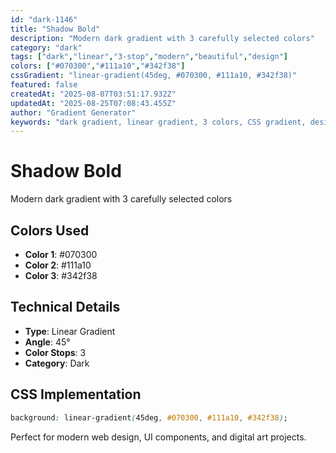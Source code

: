 ```yaml
---
id: "dark-1146"
title: "Shadow Bold"
description: "Modern dark gradient with 3 carefully selected colors"
category: "dark"
tags: ["dark","linear","3-stop","modern","beautiful","design"]
colors: ["#070300","#111a10","#342f38"]
cssGradient: "linear-gradient(45deg, #070300, #111a10, #342f38)"
featured: false
createdAt: "2025-08-07T03:51:17.932Z"
updatedAt: "2025-08-25T07:08:43.455Z"
author: "Gradient Generator"
keywords: "dark gradient, linear gradient, 3 colors, CSS gradient, design, #070300, #111a10, #342f38"
---
```


# Shadow Bold

Modern dark gradient with 3 carefully selected colors

## Colors Used
- **Color 1**: #070300
- **Color 2**: #111a10
- **Color 3**: #342f38

## Technical Details
- **Type**: Linear Gradient
- **Angle**: 45°
- **Color Stops**: 3
- **Category**: Dark

## CSS Implementation
```css
background: linear-gradient(45deg, #070300, #111a10, #342f38);
```

Perfect for modern web design, UI components, and digital art projects.
